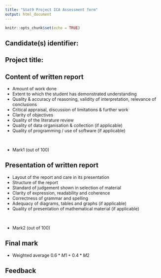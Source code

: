 ```yaml
---
title: "Stat9 Project ICA Assessment form"
output: html_document
---
```


```r
knitr::opts_chunk$set(echo = TRUE)
```


## Candidate(s) identifier: 

## Project title: 


## Content of written report

* Amount of work done
* Extent to which the student has demonstrated understanding
* Quality & accuracy of reasoning, validity of interpretation, relevance of conclusions
* Critical appraisal, discussion of limitations & further work
* Clarity of objectives
* Quality of the literature review
* Quality of data organisation & collection (if applicable)
* Quality of programming / use of software (if applicable)

<br>

*  Mark1 (out of 100)



## Presentation of written report

* Layout of the report and care in its presentation
* Structure of the report
* Standard of judgement shown in selection of material
* Clarity of expression, readability and coherence
* Correctness of grammar and spelling
* Adequacy of diagrams, tables and graphs (if applicable)
* Quality of presentation of mathematical material (if applicable)

<br>

* Mark2 (out of 100)



## Final mark  

* Weighted average $0.6*M1 + 0.4*M2$

## Feedback


<br>
<br>

